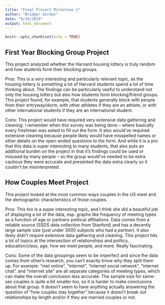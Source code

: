 ```yaml
---
title: "Final Project Milestone 2"
author: "Bridger Gordon"
date: "9/19/2019"
output: html_document
---
```


```r
knitr::opts_chunk$set(echo = TRUE)
```

## First Year Blocking Group Project

This project analyzed whether the Harvard housing lottery is truly random and how students form their blocking groups.

Pros: This is a very interesting and particularly relevant topic, as the housing lottery is something a lot of Harvard students spend a lot of time thinking about. The findings can be particularly useful to understand not only the housing lottery but also how students form blocking/friend groups. This project found, for example, that students generally block with people from their entryway/dorm, with other athletes if they are an athlete, or with other international students if they are an international student.

Cons: This project would have required very extensive data gathering and cleaning. I remember when this survey was being done -- where basically every freshman was asked to fill out the form. It also would've required extensive cleaning because people likely would have misspelled names or other details on the open-ended questions to the form. And while it is a pro that this data is super interesting to many students, that also puts an additional burden on the project in that it's findings could be used or misused by many people -- so the group would've needed to be extra cautious they were accurate and presented the data extra clearly so it couldn't be misinterpreted.

## How Couples Meet Project

This project looked at the most common ways couples in the US meet and the demographic characteristics of those couples.

Pros: This too is a super interesting topic, and I think she did a beautiful job of displaying a lot of the data, esp. graphs like frequency of meeting types as a function of age or partners political affiliations. Data comes from a reliable source (SSDS data collection from Stanford) and has a decently large sample size (just under 3000 subjects who had a partner). It also likely didn't require extensive data gathering and cleaning. This project hits a lot of topics at the intersection of relationships and politics, education/class, age, how we meet people, and more. Really fascinating.

Cons: Some of the data groupings seem to be imperfect and since the data comes from other's research, you can't exactly know why they split them up. For example: "met online", "internet", "internet social network", "internet chat", and "internet site" are all separate categories of meeting types, which can make the overall conclusion less accurate. The sample size for same-sex couples is quite a bit smaller too, so it is harder to make conclusions about that group. It doesn't seem to have anything actually answering the question of "how couples stay together" because it doesn't break out relationships by length and/or if they are married couples or not.


